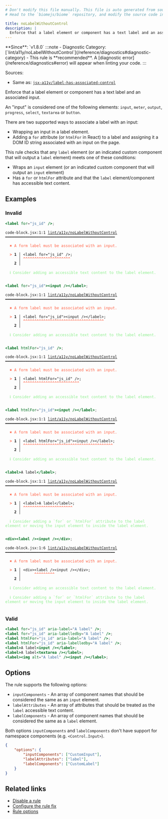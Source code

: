 ```yaml
---
# Don't modify this file manually. This file is auto generated from source, and you will lose your changes next time the website is built.
# Head to the `biomejs/biome` repository, and modify the source code in there.

title: noLabelWithoutControl
description: |
  Enforce that a label element or component has a text label and an associated input.
---
```


<Tabs>
<TabItem label="JSX and TSX" icon="seti:javascript">
**Since**: `v1.8.0`
:::note
- Diagnostic Category: [`lint/a11y/noLabelWithoutControl`](/reference/diagnostics#diagnostic-category)
- This rule is **recommended**. A [diagnostic error](/reference/diagnostics#error) will appear when linting your code.
:::

Sources: 
- Same as: <a href="https://github.com/jsx-eslint/eslint-plugin-jsx-a11y/blob/main/docs/rules/label-has-associated-control.md" target="_blank"><code>jsx-a11y/label-has-associated-control</code></a>

Enforce that a label element or component has a text label and an associated input.

An "input" is considered one of the following elements: `input`, `meter`, `output`, `progress`, `select`, `textarea` or `button`.

There are two supported ways to associate a label with an input:

- Wrapping an input in a label element.
- Adding a `for` attribute (or `htmlFor` in React) to a label and assigning it a DOM ID string associated with an input on the page.

This rule checks that any `label` element (or an indicated custom component that will output a `label` element) meets one of these conditions:

- Wraps an `input` element (or an indicated custom component that will output an `input` element)
- Has a `for` or `htmlFor` attribute and that the `label` element/component has accessible text content.

## Examples

### Invalid

```jsx
<label for="js_id" />;
```

<pre class="language-text"><code class="language-text">code-block.jsx:1:1 <a href="https://biomejs.dev/linter/rules/no-label-without-control">lint/a11y/noLabelWithoutControl</a> ━━━━━━━━━━━━━━━━━━━━━━━━━━━━━━━━━━━━━━━━━━━━━━━━━<br /><br />  <strong><span style="color: Tomato;">✖</span></strong> <span style="color: Tomato;">A form label must be associated with an input.</span><br />  <br />  <strong><span style="color: Tomato;">&gt;</span></strong> <strong>1 │ </strong>&lt;label for=&quot;js&#95;id&quot; /&gt;;<br />   <strong>   │ </strong><strong><span style="color: Tomato;">^</span></strong><strong><span style="color: Tomato;">^</span></strong><strong><span style="color: Tomato;">^</span></strong><strong><span style="color: Tomato;">^</span></strong><strong><span style="color: Tomato;">^</span></strong><strong><span style="color: Tomato;">^</span></strong><strong><span style="color: Tomato;">^</span></strong><strong><span style="color: Tomato;">^</span></strong><strong><span style="color: Tomato;">^</span></strong><strong><span style="color: Tomato;">^</span></strong><strong><span style="color: Tomato;">^</span></strong><strong><span style="color: Tomato;">^</span></strong><strong><span style="color: Tomato;">^</span></strong><strong><span style="color: Tomato;">^</span></strong><strong><span style="color: Tomato;">^</span></strong><strong><span style="color: Tomato;">^</span></strong><strong><span style="color: Tomato;">^</span></strong><strong><span style="color: Tomato;">^</span></strong><strong><span style="color: Tomato;">^</span></strong><strong><span style="color: Tomato;">^</span></strong><strong><span style="color: Tomato;">^</span></strong><br />    <strong>2 │ </strong><br />  <br />  <strong><span style="color: lightgreen;">ℹ</span></strong> <span style="color: lightgreen;">Consider adding an accessible text content to the label element.</span><br />  <br /></code></pre>

```jsx
<label for="js_id"><input /></label>;
```

<pre class="language-text"><code class="language-text">code-block.jsx:1:1 <a href="https://biomejs.dev/linter/rules/no-label-without-control">lint/a11y/noLabelWithoutControl</a> ━━━━━━━━━━━━━━━━━━━━━━━━━━━━━━━━━━━━━━━━━━━━━━━━━<br /><br />  <strong><span style="color: Tomato;">✖</span></strong> <span style="color: Tomato;">A form label must be associated with an input.</span><br />  <br />  <strong><span style="color: Tomato;">&gt;</span></strong> <strong>1 │ </strong>&lt;label for=&quot;js&#95;id&quot;&gt;&lt;input /&gt;&lt;/label&gt;;<br />   <strong>   │ </strong><strong><span style="color: Tomato;">^</span></strong><strong><span style="color: Tomato;">^</span></strong><strong><span style="color: Tomato;">^</span></strong><strong><span style="color: Tomato;">^</span></strong><strong><span style="color: Tomato;">^</span></strong><strong><span style="color: Tomato;">^</span></strong><strong><span style="color: Tomato;">^</span></strong><strong><span style="color: Tomato;">^</span></strong><strong><span style="color: Tomato;">^</span></strong><strong><span style="color: Tomato;">^</span></strong><strong><span style="color: Tomato;">^</span></strong><strong><span style="color: Tomato;">^</span></strong><strong><span style="color: Tomato;">^</span></strong><strong><span style="color: Tomato;">^</span></strong><strong><span style="color: Tomato;">^</span></strong><strong><span style="color: Tomato;">^</span></strong><strong><span style="color: Tomato;">^</span></strong><strong><span style="color: Tomato;">^</span></strong><strong><span style="color: Tomato;">^</span></strong><strong><span style="color: Tomato;">^</span></strong><strong><span style="color: Tomato;">^</span></strong><strong><span style="color: Tomato;">^</span></strong><strong><span style="color: Tomato;">^</span></strong><strong><span style="color: Tomato;">^</span></strong><strong><span style="color: Tomato;">^</span></strong><strong><span style="color: Tomato;">^</span></strong><strong><span style="color: Tomato;">^</span></strong><strong><span style="color: Tomato;">^</span></strong><strong><span style="color: Tomato;">^</span></strong><strong><span style="color: Tomato;">^</span></strong><strong><span style="color: Tomato;">^</span></strong><strong><span style="color: Tomato;">^</span></strong><strong><span style="color: Tomato;">^</span></strong><strong><span style="color: Tomato;">^</span></strong><strong><span style="color: Tomato;">^</span></strong><strong><span style="color: Tomato;">^</span></strong><br />    <strong>2 │ </strong><br />  <br />  <strong><span style="color: lightgreen;">ℹ</span></strong> <span style="color: lightgreen;">Consider adding an accessible text content to the label element.</span><br />  <br /></code></pre>

```jsx
<label htmlFor="js_id" />;
```

<pre class="language-text"><code class="language-text">code-block.jsx:1:1 <a href="https://biomejs.dev/linter/rules/no-label-without-control">lint/a11y/noLabelWithoutControl</a> ━━━━━━━━━━━━━━━━━━━━━━━━━━━━━━━━━━━━━━━━━━━━━━━━━<br /><br />  <strong><span style="color: Tomato;">✖</span></strong> <span style="color: Tomato;">A form label must be associated with an input.</span><br />  <br />  <strong><span style="color: Tomato;">&gt;</span></strong> <strong>1 │ </strong>&lt;label htmlFor=&quot;js&#95;id&quot; /&gt;;<br />   <strong>   │ </strong><strong><span style="color: Tomato;">^</span></strong><strong><span style="color: Tomato;">^</span></strong><strong><span style="color: Tomato;">^</span></strong><strong><span style="color: Tomato;">^</span></strong><strong><span style="color: Tomato;">^</span></strong><strong><span style="color: Tomato;">^</span></strong><strong><span style="color: Tomato;">^</span></strong><strong><span style="color: Tomato;">^</span></strong><strong><span style="color: Tomato;">^</span></strong><strong><span style="color: Tomato;">^</span></strong><strong><span style="color: Tomato;">^</span></strong><strong><span style="color: Tomato;">^</span></strong><strong><span style="color: Tomato;">^</span></strong><strong><span style="color: Tomato;">^</span></strong><strong><span style="color: Tomato;">^</span></strong><strong><span style="color: Tomato;">^</span></strong><strong><span style="color: Tomato;">^</span></strong><strong><span style="color: Tomato;">^</span></strong><strong><span style="color: Tomato;">^</span></strong><strong><span style="color: Tomato;">^</span></strong><strong><span style="color: Tomato;">^</span></strong><strong><span style="color: Tomato;">^</span></strong><strong><span style="color: Tomato;">^</span></strong><strong><span style="color: Tomato;">^</span></strong><strong><span style="color: Tomato;">^</span></strong><br />    <strong>2 │ </strong><br />  <br />  <strong><span style="color: lightgreen;">ℹ</span></strong> <span style="color: lightgreen;">Consider adding an accessible text content to the label element.</span><br />  <br /></code></pre>

```jsx
<label htmlFor="js_id"><input /></label>;
```

<pre class="language-text"><code class="language-text">code-block.jsx:1:1 <a href="https://biomejs.dev/linter/rules/no-label-without-control">lint/a11y/noLabelWithoutControl</a> ━━━━━━━━━━━━━━━━━━━━━━━━━━━━━━━━━━━━━━━━━━━━━━━━━<br /><br />  <strong><span style="color: Tomato;">✖</span></strong> <span style="color: Tomato;">A form label must be associated with an input.</span><br />  <br />  <strong><span style="color: Tomato;">&gt;</span></strong> <strong>1 │ </strong>&lt;label htmlFor=&quot;js&#95;id&quot;&gt;&lt;input /&gt;&lt;/label&gt;;<br />   <strong>   │ </strong><strong><span style="color: Tomato;">^</span></strong><strong><span style="color: Tomato;">^</span></strong><strong><span style="color: Tomato;">^</span></strong><strong><span style="color: Tomato;">^</span></strong><strong><span style="color: Tomato;">^</span></strong><strong><span style="color: Tomato;">^</span></strong><strong><span style="color: Tomato;">^</span></strong><strong><span style="color: Tomato;">^</span></strong><strong><span style="color: Tomato;">^</span></strong><strong><span style="color: Tomato;">^</span></strong><strong><span style="color: Tomato;">^</span></strong><strong><span style="color: Tomato;">^</span></strong><strong><span style="color: Tomato;">^</span></strong><strong><span style="color: Tomato;">^</span></strong><strong><span style="color: Tomato;">^</span></strong><strong><span style="color: Tomato;">^</span></strong><strong><span style="color: Tomato;">^</span></strong><strong><span style="color: Tomato;">^</span></strong><strong><span style="color: Tomato;">^</span></strong><strong><span style="color: Tomato;">^</span></strong><strong><span style="color: Tomato;">^</span></strong><strong><span style="color: Tomato;">^</span></strong><strong><span style="color: Tomato;">^</span></strong><strong><span style="color: Tomato;">^</span></strong><strong><span style="color: Tomato;">^</span></strong><strong><span style="color: Tomato;">^</span></strong><strong><span style="color: Tomato;">^</span></strong><strong><span style="color: Tomato;">^</span></strong><strong><span style="color: Tomato;">^</span></strong><strong><span style="color: Tomato;">^</span></strong><strong><span style="color: Tomato;">^</span></strong><strong><span style="color: Tomato;">^</span></strong><strong><span style="color: Tomato;">^</span></strong><strong><span style="color: Tomato;">^</span></strong><strong><span style="color: Tomato;">^</span></strong><strong><span style="color: Tomato;">^</span></strong><strong><span style="color: Tomato;">^</span></strong><strong><span style="color: Tomato;">^</span></strong><strong><span style="color: Tomato;">^</span></strong><strong><span style="color: Tomato;">^</span></strong><br />    <strong>2 │ </strong><br />  <br />  <strong><span style="color: lightgreen;">ℹ</span></strong> <span style="color: lightgreen;">Consider adding an accessible text content to the label element.</span><br />  <br /></code></pre>

```jsx
<label>A label</label>;
```

<pre class="language-text"><code class="language-text">code-block.jsx:1:1 <a href="https://biomejs.dev/linter/rules/no-label-without-control">lint/a11y/noLabelWithoutControl</a> ━━━━━━━━━━━━━━━━━━━━━━━━━━━━━━━━━━━━━━━━━━━━━━━━━<br /><br />  <strong><span style="color: Tomato;">✖</span></strong> <span style="color: Tomato;">A form label must be associated with an input.</span><br />  <br />  <strong><span style="color: Tomato;">&gt;</span></strong> <strong>1 │ </strong>&lt;label&gt;A label&lt;/label&gt;;<br />   <strong>   │ </strong><strong><span style="color: Tomato;">^</span></strong><strong><span style="color: Tomato;">^</span></strong><strong><span style="color: Tomato;">^</span></strong><strong><span style="color: Tomato;">^</span></strong><strong><span style="color: Tomato;">^</span></strong><strong><span style="color: Tomato;">^</span></strong><strong><span style="color: Tomato;">^</span></strong><strong><span style="color: Tomato;">^</span></strong><strong><span style="color: Tomato;">^</span></strong><strong><span style="color: Tomato;">^</span></strong><strong><span style="color: Tomato;">^</span></strong><strong><span style="color: Tomato;">^</span></strong><strong><span style="color: Tomato;">^</span></strong><strong><span style="color: Tomato;">^</span></strong><strong><span style="color: Tomato;">^</span></strong><strong><span style="color: Tomato;">^</span></strong><strong><span style="color: Tomato;">^</span></strong><strong><span style="color: Tomato;">^</span></strong><strong><span style="color: Tomato;">^</span></strong><strong><span style="color: Tomato;">^</span></strong><strong><span style="color: Tomato;">^</span></strong><strong><span style="color: Tomato;">^</span></strong><br />    <strong>2 │ </strong><br />  <br />  <strong><span style="color: lightgreen;">ℹ</span></strong> <span style="color: lightgreen;">Consider adding a `for` or `htmlFor` attribute to the label element or moving the input element to inside the label element.</span><br />  <br /></code></pre>

```jsx
<div><label /><input /></div>;
```

<pre class="language-text"><code class="language-text">code-block.jsx:1:6 <a href="https://biomejs.dev/linter/rules/no-label-without-control">lint/a11y/noLabelWithoutControl</a> ━━━━━━━━━━━━━━━━━━━━━━━━━━━━━━━━━━━━━━━━━━━━━━━━━<br /><br />  <strong><span style="color: Tomato;">✖</span></strong> <span style="color: Tomato;">A form label must be associated with an input.</span><br />  <br />  <strong><span style="color: Tomato;">&gt;</span></strong> <strong>1 │ </strong>&lt;div&gt;&lt;label /&gt;&lt;input /&gt;&lt;/div&gt;;<br />   <strong>   │ </strong>     <strong><span style="color: Tomato;">^</span></strong><strong><span style="color: Tomato;">^</span></strong><strong><span style="color: Tomato;">^</span></strong><strong><span style="color: Tomato;">^</span></strong><strong><span style="color: Tomato;">^</span></strong><strong><span style="color: Tomato;">^</span></strong><strong><span style="color: Tomato;">^</span></strong><strong><span style="color: Tomato;">^</span></strong><strong><span style="color: Tomato;">^</span></strong><br />    <strong>2 │ </strong><br />  <br />  <strong><span style="color: lightgreen;">ℹ</span></strong> <span style="color: lightgreen;">Consider adding an accessible text content to the label element.</span><br />  <br />  <strong><span style="color: lightgreen;">ℹ</span></strong> <span style="color: lightgreen;">Consider adding a `for` or `htmlFor` attribute to the label element or moving the input element to inside the label element.</span><br />  <br /></code></pre>

### Valid

```jsx
<label for="js_id" aria-label="A label" />;
<label for="js_id" aria-labelledby="A label" />;
<label htmlFor="js_id" aria-label="A label" />;
<label htmlFor="js_id" aria-labelledby="A label" />;
<label>A label<input /></label>;
<label>A label<textarea /></label>;
<label><img alt="A label" /><input /></label>;
```

## Options

The rule supports the following options:

- `inputComponents` - An array of component names that should be considered the same as an `input` element.
- `labelAttributes` - An array of attributes that should be treated as the `label` accessible text content.
- `labelComponents` - An array of component names that should be considered the same as a `label` element.

Both options `inputComponents` and `labelComponents` don't have support for namespace components (e.g. `<Control.Input>`).

```json
{
    "options": {
        "inputComponents": ["CustomInput"],
        "labelAttributes": ["label"],
        "labelComponents": ["CustomLabel"]
    }
}
```

## Related links

- [Disable a rule](/linter/#disable-a-lint-rule)
- [Configure the rule fix](/linter#configure-the-rule-fix)
- [Rule options](/linter/#rule-options)

</TabItem>
</Tabs>

